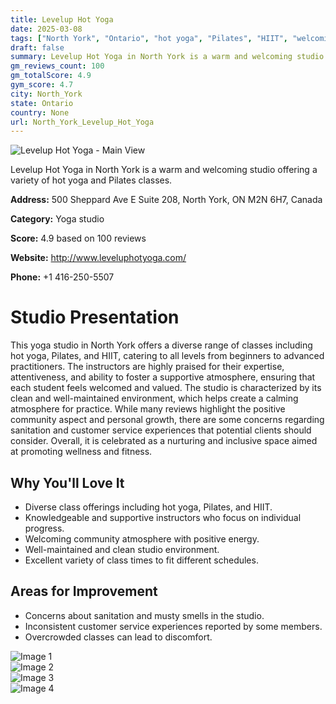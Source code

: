 ```yaml
---
title: Levelup Hot Yoga
date: 2025-03-08
tags: ["North York", "Ontario", "hot yoga", "Pilates", "HIIT", "welcoming", "community-focused", "North York"]  
draft: false
summary: Levelup Hot Yoga in North York is a warm and welcoming studio offering a variety of hot yoga and Pilates classes.
gm_reviews_count: 100
gm_totalScore: 4.9
gym_score: 4.7
city: North_York
state: Ontario
country: None
url: North_York_Levelup_Hot_Yoga
---
```


<div className="aspect-[16/9] relative my-8">
  <img 
    src="https://lh5.googleusercontent.com/p/AF1QipPFq4GUPl5bCNHrb9vHx9C_xzfHHa4MHKY0XFYB=w1920-h1080-k-no"
    alt="Levelup Hot Yoga - Main View"
    className="object-cover absolute inset-0 w-full h-full rounded-lg"
  />
</div>

Levelup Hot Yoga in North York is a warm and welcoming studio offering a variety of hot yoga and Pilates classes.

**Address:** 500 Sheppard Ave E Suite 208, North York, ON M2N 6H7, Canada

**Category:** Yoga studio

**Score:** 4.9 based on 100 reviews

**Website:** http://www.leveluphotyoga.com/

**Phone:** +1 416-250-5507

# Studio Presentation

This yoga studio in North York offers a diverse range of classes including hot yoga, Pilates, and HIIT, catering to all levels from beginners to advanced practitioners. The instructors are highly praised for their expertise, attentiveness, and ability to foster a supportive atmosphere, ensuring that each student feels welcomed and valued. The studio is characterized by its clean and well-maintained environment, which helps create a calming atmosphere for practice. While many reviews highlight the positive community aspect and personal growth, there are some concerns regarding sanitation and customer service experiences that potential clients should consider. Overall, it is celebrated as a nurturing and inclusive space aimed at promoting wellness and fitness.

## Why You'll Love It

- Diverse class offerings including hot yoga, Pilates, and HIIT.
- Knowledgeable and supportive instructors who focus on individual progress.
- Welcoming community atmosphere with positive energy.
- Well-maintained and clean studio environment.
- Excellent variety of class times to fit different schedules.

## Areas for Improvement

- Concerns about sanitation and musty smells in the studio.
- Inconsistent customer service experiences reported by some members.
- Overcrowded classes can lead to discomfort.

<div className="grid grid-cols-1 xl:grid-cols-2 gap-4 my-8">
<div className="aspect-[4/3] relative"><img src="https://lh3.googleusercontent.com/p/AF1QipMSKDPecf602w9aMz1bCA5ke4oZD102D90DToAN=w1920-h1080-k-no" alt="Image 1" className="object-cover absolute inset-0 w-full h-full rounded-lg" /></div>
<div className="aspect-[4/3] relative"><img src="https://lh5.googleusercontent.com/p/AF1QipM_eYhXv7n7uPGvT7CvXts-aKW0S7t_XCbv9w-5=w1920-h1080-k-no" alt="Image 2" className="object-cover absolute inset-0 w-full h-full rounded-lg" /></div>
<div className="aspect-[4/3] relative"><img src="https://lh5.googleusercontent.com/p/AF1QipM-7fPN3ipwg_f1Pxe95LjWtvb-R0PZSckD_-Cm=w1920-h1080-k-no" alt="Image 3" className="object-cover absolute inset-0 w-full h-full rounded-lg" /></div>
<div className="aspect-[4/3] relative"><img src="https://lh5.googleusercontent.com/p/AF1QipNe5FurCEnj6ghDGZjtyoZHoklda8cOLEPJbKm8=w1920-h1080-k-no" alt="Image 4" className="object-cover absolute inset-0 w-full h-full rounded-lg" /></div>
</div>